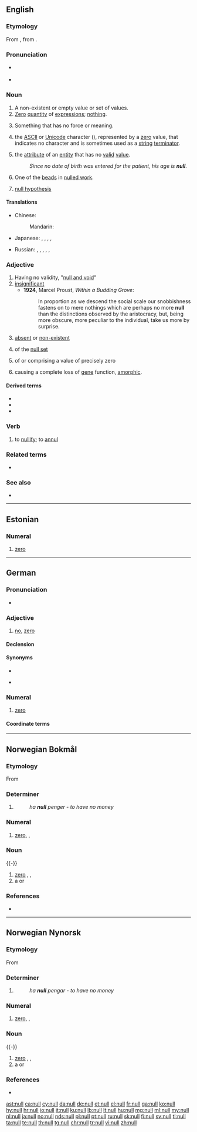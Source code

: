 {{also|Null|núll}}
==English==
{{wikipedia|dab=null}}

===Etymology===
From {{etyl|frm|en}} {{m|frm|nul}}, from {{etyl|la|en}} {{m|la|nullus}}.

===Pronunciation===
* {{a|UK|US}} {{IPA|/nʌl/|lang=en}}
* {{rhymes|ʌl|lang=en}}

===Noun===
{{en-noun}}

# A non-existent or empty value or set of values.
# [[zero|Zero]] [[quantity]] of [[expression|expressions]]; [[nothing]].
#: {{rfquotek|Francis Bacon}}
# Something that has no force or meaning.
# {{label|en|computing}} the [[ASCII]] or [[Unicode]] character (<big><big>{{lang|und|sc=Latinx|[[␀]]}}</big></big>), represented by a [[zero]] value, that indicates no character and is sometimes used as a [[string]] [[terminator]].
# {{label|en|computing}} the [[attribute]] of an [[entity]] that has no [[valid]] [[value]].
#: ''Since no date of birth was entered for the patient, his age is '''null'''.''
# One of the [[bead]]s in [[nulled work]].
# {{label|en|statistics}} [[null hypothesis]]

====Translations====
{{trans-top|a non-existent or empty value or set of values}}
* Chinese:
*: Mandarin: {{t|cmn|空值|tr=kōngzhí|sc=Hani}}
* Japanese: {{t+|ja|無|tr=mu|sc=Jpan}}, {{t+|ja|無価値|tr=むかち, mukachi|sc=Jpan}}, {{t+|ja|空白|tr=くうはく, kūhaku|sc=Jpan}}, {{t+|ja|ゼロ|tr=zero|sc=Jpan}}, {{t|ja|ヌル|tr=nuru|sc=Jpan}}
{{trans-mid}}
* Russian: {{qualifier|zero}} {{t+|ru|нуль|m}}, {{t|ru|пусто́е по́ле|n}}, {{t|ru|пусто́й указа́тель|m}}, {{t|ru|пусто́е значе́ние|n}}, {{t|ru|нулл|m}}, {{t|ru|налл|m}}
{{trans-bottom}}

===Adjective===
{{en-adj}}

# Having no validity, "[[null and void]]"
# [[insignificant]]
#* '''1924''', Marcel Proust, ''Within a Budding Grove'':
#*: In proportion as we descend the social scale our snobbishness fastens on to mere nothings which are perhaps no more '''null''' than the distinctions observed by the aristocracy, but, being more obscure, more peculiar to the individual, take us more by surprise.
# [[absent]] or [[non-existent]]
# {{label|en|mathematics}} of the [[null set]]
# {{label|en|mathematics}} of or comprising a value of precisely zero
# {{label|en|genetics|of a mutation}} causing a complete loss of [[gene]] function, [[amorphic]].

====Derived terms====
* {{l|en|antinull}}
* {{l|en|null determiner}}
* {{l|en|nullity}}

===Verb===
{{en-verb}}

# {{label|en|transitive}} to [[nullify]]; to [[annul]]
#: {{rfquotek|Milton}}

===Related terms===
* {{l|en|annul}}

===See also===
* {{l|en|nil}}

----

==Estonian==

===Numeral===
{{head|et|numeral}}

# {{label|et|cardinal}} [[zero]]

----

==German==

===Pronunciation===
* {{IPA|/nʊl/|lang=de}}

===Adjective===
{{de-adj|-}}

# {{label|de|slang}} [[no]], [[zero]] {{gloss|absolutely none}}

====Declension====
{{de-decl-adj-notcomp|null}}

====Synonyms====
* {{l|de|kein}}
* {{l|de|überhaupt}} {{l|de|kein}}

===Numeral===
{{head|de|numeral}}

# {{label|de|cardinal}} [[zero]]

====Coordinate terms====
{{de-cardinal}}

----

==Norwegian Bokmål==

===Etymology===
From {{etyl|la|nb}} {{m|la|nullus}}

===Determiner===
{{head|nb|determiner}}

# {{l|en|no}} {{qualifier|determiner: not any}}
#: ''ha '''null''' penger - to have no money''

===Numeral===
{{head|nb|numeral}}

# {{label|nb|cardinal}} [[zero]], {{l|en|nought}}, {{l|en|nil}}

===Noun===
{{nb-noun-m1}} {{-}}
{{nb-noun-n3}}

# [[zero]] {{gloss|numeric symbol of zero}}, {{l|en|nought}}, {{l|en|nil}}
# a {{l|en|nobody}} or {{l|en|nonentity}} {{qualifier|derogatory about a person}}

===References===
* {{R:The Bokmål Dictionary}}

----

==Norwegian Nynorsk==

===Etymology===
From {{etyl|la|nn}} {{m|la|nullus}}

===Determiner===
{{head|nn|determiner}}

# {{l|en|no}} {{qualifier|determiner: not any}}
#: ''ha '''null''' pengar - to have no money''

===Numeral===
{{head|nn|numeral}}

# {{label|nn|cardinal}} [[zero]], {{l|en|nought}}, {{l|en|nil}}

===Noun===
{{nn-noun-m1}} {{-}}
{{nn-noun-n1}}

# [[zero]] {{gloss|numeric symbol of zero}}, {{l|en|nought}}, {{l|en|nil}}
# a {{l|en|nobody}} or {{l|en|nonentity}} {{qualifier|derogatory about a person}}

===References===
* {{R:The Nynorsk Dictionary}}

[[ast:null]]
[[ca:null]]
[[cy:null]]
[[da:null]]
[[de:null]]
[[et:null]]
[[el:null]]
[[fr:null]]
[[ga:null]]
[[ko:null]]
[[hy:null]]
[[hr:null]]
[[io:null]]
[[it:null]]
[[ku:null]]
[[lb:null]]
[[lt:null]]
[[hu:null]]
[[mg:null]]
[[ml:null]]
[[my:null]]
[[nl:null]]
[[ja:null]]
[[no:null]]
[[nds:null]]
[[pl:null]]
[[pt:null]]
[[ru:null]]
[[sk:null]]
[[fi:null]]
[[sv:null]]
[[tl:null]]
[[ta:null]]
[[te:null]]
[[th:null]]
[[tg:null]]
[[chr:null]]
[[tr:null]]
[[vi:null]]
[[zh:null]]